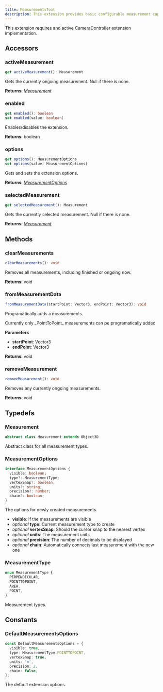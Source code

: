```yaml
---
title: MeasurementsTool
description: This extension provides basic configurable measurement capabilities. The tool is autonomous, and is able to create measurements on it's own.
---
```


<Warning>
  This extension requires and active CameraController extension implementation.
</Warning>

## Accessors

### activeMeasurement

```typescript
get activeMeasurement(): Measurement
```

Gets the currently ongoing measurement. Null if there is none.

**Returns**: [_Measurement_](/developers/viewer/extensions/measurements-tool-api#measurement)

### enabled

```typescript
get enabled(): boolean
set enabled(value: boolean)
```

Enables/disables the extension.

**Returns**: boolean

### options

```typescript
get options(): MeasurementOptions
set options(value: MeasurementOptions)
```

Gets and sets the extension options.

**Returns**: [_MeasurementOptions_](/developers/viewer/extensions/measurements-tool-api#measurementoptions)

### selectedMeasurement

```typescript
get selectedMeasurement(): Measurement
```

Gets the currently selected measurement. Null if there is none.

**Returns**: [_Measurement_](/developers/viewer/extensions/measurements-tool-api#measurement)

## Methods

### clearMeasurements

```typescript
clearMeasurements(): void
```

Removes all measurements, including finished or ongoing now.

**Returns**: void

### fromMeasurementData

```typescript
fromMeasurementData(startPoint: Vector3, endPoint: Vector3): void
```

Programatically adds a measurements.

<Warning>
  Currently only _PointToPoint_ measurements can pe programatically added
</Warning>

**Parameters**

- **startPoint**: Vector3
- **endPoint**: Vector3

**Returns**: void

### removeMeasurement

```typescript
removeMeasurement(): void
```

Removes any currently ongoing measurements.

**Returns**: void

## Typedefs

### Measurement

```typescript
abstract class Measurement extends Object3D
```

Abstract class for all measurement types.

### MeasurementOptions

```typescript
interface MeasurementOptions {
  visible: boolean;
  type?: MeasurementType;
  vertexSnap?: boolean;
  units?: string;
  precision?: number;
  chain?: boolean;
}
```

The options for newly created measurements.

- **visible**: If the measurements are visible
- _optional_ **type**: Current measurement type to create
- _optional_ **vertexSnap**: Should the cursor snap to the nearest vertex
- _optional_ **units**: The measurement units
- _optional_ **precision**: The number of decimals to be displayed
- _optional_ **chain**: Automatically connects last measurement with the new one

### MeasurementType

```typescript
enum MeasurementType {
  PERPENDICULAR,
  POINTTOPOINT,
  AREA,
  POINT,
}
```

Measurement types.

## Constants

### DefaultMeasurementsOptions

```typescript
const DefaultMeasurementsOptions = {
  visible: true,
  type: MeasurementType.POINTTOPOINT,
  vertexSnap: true,
  units: 'm',
  precision: 2,
  chain: false,
};
```

The default extension options.
